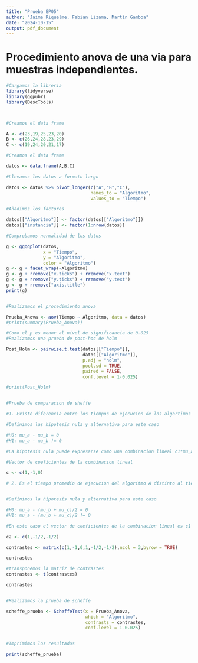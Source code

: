 ```yaml
---
title: "Prueba EP05"
author: "Jaime Riquelme, Fabian Lizama, Martín Gamboa"
date: "2024-10-15"
output: pdf_document
---
```



# Procedimiento anova de una via para muestras independientes.

```r

#Cargamos la libreria
library(tidyverse)
library(ggpubr)
library(DescTools)



#Creamos el data frame 

A <- c(23,19,25,23,20)
B <- c(26,24,28,23,29)
C <- c(19,24,20,21,17)

#Creamos el data frame

datos <- data.frame(A,B,C)

#Llevamos los datos a formato largo

datos <- datos %>% pivot_longer(c("A","B","C"),
                                names_to = "Algoritmo",
                                values_to = "Tiempo")

#Añadimos los factores

datos[["Algoritmo"]] <- factor(datos[["Algoritmo"]])
datos[["instancia"]] <- factor(1:nrow(datos))

#Comprobamos normalidad de los datos

g <- ggqqplot(datos,
              x = "Tiempo",
              y = "Algoritmo",
              color = "Algoritmo")
g <- g + facet_wrap(~Algoritmo)
g <- g + rremove("x.ticks") + rremove("x.text")
g <- g + rremove("y.ticks") + rremove("y.text")
g <- g + rremove("axis.title")
print(g)


#Realizamos el procedimiento anova

Prueba_Anova <- aov(Tiempo ~ Algoritmo, data = datos)
#print(summary(Prueba_Anova))

#Como el p es menor al nivel de significancia de 0.025
#Realizamos una prueba de post-hoc de holm

Post_Holm <- pairwise.t.test(datos[["Tiempo"]],
                             datos[["Algoritmo"]],
                             p.adj = "holm",
                             pool.sd = TRUE,
                             paired = FALSE,
                             conf.level = 1-0.025)

#print(Post_Holm)


#Prueba de comparacion de sheffe

#1. Existe diferencia entre los tiempos de ejecucion de los algortimos A y B?

#Definimos las hipotesis nula y alternativa para este caso

#H0: mu_a - mu_b = 0 
#H1: mu_a - mu_b != 0

#La hipotesis nula puede expresarse como una combinacion lineal c1*mu_a + c2*mu_b + c3 * mu_c= 0 en este caso la convinacion lineal seria del tipo c1 = 1, c2 = -1, c3 = 0 quedando como 1*mu_a -1 * mu_b + 0*mu_C = 0

#Vector de coeficientes de la combinacion lineal

c <- c(1,-1,0)

# 2. Es el tiempo promedio de ejecucion del algoritmo A distinto al tiempo de ejecucuin promedio de los algoritmos B y c


#Definimos la hipotesis nula y alternativa para este caso

#H0: mu_a - (mu_b + mu_c)/2 = 0
#H1: mu_a - (mu_b + mu_c)/2 != 0

#En este caso el vector de coeficientes de la combinacion lineal es c1 = 1, c2 = -1/2, c3 = -1/2 quedando como 1*mu_a - 1/2 * mu_b - 1/2 * mu_c = 0

c2 <- c(1,-1/2,-1/2)

contrastes <- matrix(c(1,-1,0,1,-1/2,-1/2),ncol = 3,byrow = TRUE)

contrastes

#transponemos la matriz de contrastes
contrastes <- t(contrastes)

contrastes


#Realizamos la prueba de scheffe

scheffe_prueba <- ScheffeTest(x = Prueba_Anova,
                              which = "Algoritmo",
                              contrasts = contrastes,
                              conf.level = 1-0.025)


#Imprimimos los resultados

print(scheffe_prueba)



```

